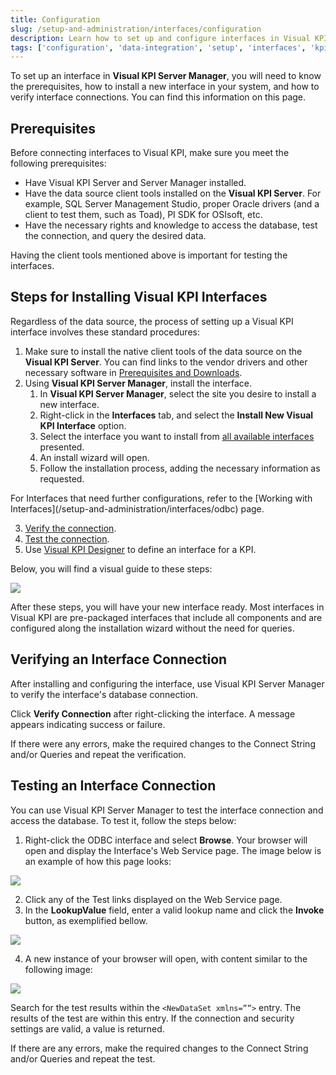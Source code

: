 ```yaml
---
title: Configuration
slug: /setup-and-administration/interfaces/configuration
description: Learn how to set up and configure interfaces in Visual KPI Server Manager, including prerequisites, installation steps, connection verification, and troubleshooting.
tags: ['configuration', 'data-integration', 'setup', 'interfaces', 'kpi', 'troubleshooting', 'server-manager', 'administrator']
---
```


<head>
  <title>Configuration</title>
  <meta name="keywords" content="interface configuration, data integration, setup, kpi interface, connection verification, troubleshooting, visual kpi, server manager"/>
</head>

To set up an interface in **Visual KPI Server Manager**, you will need to know the prerequisites, how to install a new interface in your system, and how to verify interface connections. You can find this information on this page.

## Prerequisites

Before connecting interfaces to Visual KPI, make sure you meet the following prerequisites:

- Have Visual KPI Server and Server Manager installed.
- Have the data source client tools installed on the **Visual KPI Server**. For example, SQL Server Management Studio, proper Oracle drivers (and a client to test them, such as Toad), PI SDK for OSIsoft, etc.  
- Have the necessary rights and knowledge to access the database, test the connection, and query the desired data.

<Callout type="info" title="Importance of Client Tools for Interface Testing">
Having the client tools mentioned above is important for testing the interfaces.
</Callout>

## Steps for Installing Visual KPI Interfaces

Regardless of the data source, the process of setting up a Visual KPI interface involves these standard procedures:

1. Make sure to install the native client tools of the data source on the **Visual KPI Server**. You can find links to the vendor drivers and other necessary software in [Prerequisites and Downloads](/setup-and-administration/installation/prepare-your-system).
2. Using **Visual KPI Server Manager**, install the interface.
    1. In **Visual KPI Server Manager**, select the site you desire to install a new interface.
    2. Right-click in the **Interfaces** tab, and select the **Install New Visual KPI Interface** option.
    3. Select the interface you want to install from [all available interfaces](/setup-and-administration/interfaces/available-interfaces) presented.
    4. An install wizard will open.
    5. Follow the installation process, adding the necessary information as requested.

  <Callout type="info" title="Additional Interface Configuration Guidance">
  For Interfaces that need further configurations, refer to the [Working with Interfaces](/setup-and-administration/interfaces/odbc) page.
  </Callout>

3. [Verify the connection](#verifying-an-interface-connection).
4. [Test the connection](#testing-an-interface-connection).
5. Use [Visual KPI Designer](/visual-kpi-designer/overview) to define an interface for a KPI.

Below, you will find a visual guide to these steps:

<Image 
  src="media/setup-and-administration/interfaces/configuration/interface-install.gif" 
/>

After these steps, you will have your new interface ready. Most interfaces in Visual KPI are pre-packaged interfaces that include all components and are configured along the installation wizard without the need for queries.

## Verifying an Interface Connection

After installing and configuring the interface, use Visual KPI Server Manager to verify the interface's database connection.

Click **Verify Connection** after right-clicking the interface. A message appears indicating success or failure.

<Callout type="warning" title="Error Correction and Verification Retry">
If there were any errors, make the required changes to the Connect String and/or Queries and repeat the verification.
</Callout>

## Testing an Interface Connection

You can use Visual KPI Server Manager to test the interface connection and access the database. To test it, follow the steps below:

1. Right-click the ODBC interface and select **Browse**. Your browser will open and display the Interface's Web Service page. The image below is an example of how this page looks:

<Image 
  src="media/setup-and-administration/interfaces/configuration/test1.png" 
/>

2. Click any of the Test links displayed on the Web Service page.
3. In the **LookupValue** field, enter a valid lookup name and click the **Invoke** button, as exemplified bellow.

<Image 
  src="media/setup-and-administration/interfaces/configuration/test2.png" 
/>

4. A new instance of your browser will open, with content similar to the following image:

<Image 
  src="media/setup-and-administration/interfaces/configuration/test3.png" 
/>

Search for the test results within the `<NewDataSet xmlns=””>` entry. The results of the test are within this entry. If the connection and security settings are valid, a value is returned. 

<Callout type="warning" title="Troubleshooting Connection Errors">
If there are any errors, make the required changes to the Connect String and/or Queries and repeat the test.
</Callout>